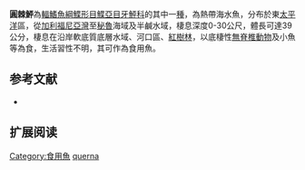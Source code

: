 {{Speciesbox
| name = 圓棘鮃
| image = 
| image_width = 250px
| image_caption = 
| status = LC
| status_system = IUCN3.1
| genus = Cyclopsetta
| species = querna
| authority = Jordan & Bollman, 1890
| synonyms = *''Azevia querna ,Jordan & Bollman, 1890 ''
*''Dorsopsetta norma ,Nielsen, 1963 ''
}}

'''圓棘鮃'''為[[輻鰭魚綱|輻鰭魚綱]][[鰈形目|鰈形目]][[鰈亞目|鰈亞目]][[牙鮃科|牙鮃科]]的其中一[[種|種]]，為熱帶海水魚，分布於東[[太平洋|太平洋]]區，從[[加利福尼亞灣|加利福尼亞灣]]至[[秘魯|秘魯]]海域及半鹹水域，棲息深度0-30公尺，體長可達39公分，棲息在沿岸軟底質底層水域、河口區、[[紅樹林|紅樹林]]，以底棲性[[無脊椎動物|無脊椎動物]]及小魚等為食，生活習性不明，其可作為食用魚。
==参考文献==
*{{FishBase_species|genus=Cyclopsetta|species=querna|year=2014|month=3}}

== 扩展阅读 ==
{{refbegin}}
{{wikispecies-inline|Cyclopsetta querna|圓棘鮃}}
{{refend}}
{{Taxonbar|from=Q2490828}}

[[Category:食用魚|Category:食用魚]]
[[Category:圓棘鮃屬|querna]]


{{魚類小作品}}